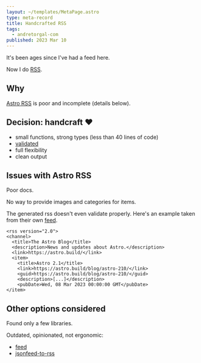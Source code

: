 ```yaml
---
layout: ~/templates/MetaPage.astro
type: meta-record
title: Handcrafted RSS
tags:
  - andretorgal-com
published: 2023 Mar 10
---
```


<Abstract>

It's been ages since I've had a feed here.

Now I do [RSS](/rss.xml).

</Abstract>

## Why

[Astro RSS](https://docs.astro.build/en/guides/rss/) is poor and incomplete (details below).

## Decision: handcraft :heart:

- small functions, strong types (less than 40 lines of code)
- [validated](https://validator.w3.org/feed/)
- full flexibility
- clean output

## Issues with Astro RSS

Poor docs.

No way to provide images and categories for items.

The generated rss doesn't even validate properly. Here's an example taken from their own [feed](https://astro.build/rss.xml).

```
<rss version="2.0">
<channel>
  <title>The Astro Blog</title>
  <description>News and updates about Astro.</description>
  <link>https://astro.build/</link>
  <item>
    <title>Astro 2.1</title>
    <link>https://astro.build/blog/astro-210/</link>
    <guid>https://astro.build/blog/astro-210/</guid>
    <description>[...]</description>
    <pubDate>Wed, 08 Mar 2023 00:00:00 GMT</pubDate>
</item>
```

## Other options considered

Found only a few libraries.

Outdated, opinionated, not ergonomic:

- [feed](https://github.com/jpmonette/feed)
- [jsonfeed-to-rss](https://github.com/bcomnes/jsonfeed-to-rss)
